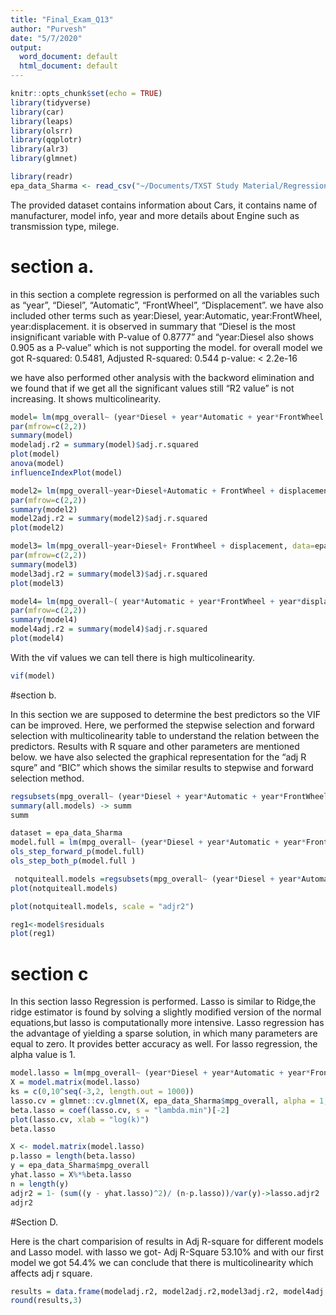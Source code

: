 ```yaml
---
title: "Final_Exam_Q13"
author: "Purvesh"
date: "5/7/2020"
output:
  word_document: default
  html_document: default
---
```


```r
knitr::opts_chunk$set(echo = TRUE)
library(tidyverse)
library(car)
library(leaps)
library(olsrr)
library(qqplotr)
library(alr3)
library(glmnet)
```
```r
library(readr)
epa_data_Sharma <- read_csv("~/Documents/TXST Study Material/Regression Analysis/Assignments/final Exam/epa_data_Sharma.csv")
```
The provided dataset contains information about Cars, it contains name of manufacturer, model info, year and more details about Engine such as transmission type, milege.


# section a.

in this section a complete regression is performed on all the variables such as "year", "Diesel", "Automatic", "FrontWheel", "Displacement". we have also included other terms such as year:Diesel, year:Automatic, year:FrontWheel, year:displacement.
it is observed in summary that "Diesel is the most insignificant variable with P-value of 0.8777" and "year:Diesel also shows 0.905 as a P-value" which is not supporting the model.
for overall model we got R-squared:  0.5481,	Adjusted R-squared:  0.544  p-value: < 2.2e-16

we have also performed other analysis with the backword elimination and we found that if we get all the significant values still "R2 value" is not increasing. It shows multicolinearity.

```r
model= lm(mpg_overall~ (year*Diesel + year*Automatic + year*FrontWheel + year*displacement), data=epa_data_Sharma)
par(mfrow=c(2,2))
summary(model)
modeladj.r2 = summary(model)$adj.r.squared
plot(model)
anova(model)
influenceIndexPlot(model)
```
```r
model2= lm(mpg_overall~year+Diesel+Automatic + FrontWheel + displacement, data=epa_data_Sharma)
par(mfrow=c(2,2))
summary(model2)
model2adj.r2 = summary(model2)$adj.r.squared
plot(model2)
```
```r
model3= lm(mpg_overall~year+Diesel+ FrontWheel + displacement, data=epa_data_Sharma)
par(mfrow=c(2,2))
summary(model3)
model3adj.r2 = summary(model3)$adj.r.squared
plot(model3)
```
```r
model4= lm(mpg_overall~( year*Automatic + year*FrontWheel + year*displacement), data=epa_data_Sharma)
par(mfrow=c(2,2))
summary(model4)
model4adj.r2 = summary(model4)$adj.r.squared
plot(model4)
```

With the vif values we can tell there is high multicolinearity.

```r
vif(model)
```
#section b.

In this section we are supposed to determine the best predictors so the VIF can be improved. Here, we performed the stepwise selection and forward selection with multicolinearity table to understand the relation between the predictors. Results with R square and other parameters are mentioned below. we have also selected the graphical representation for the "adj R squre" and "BIC" which shows the similar results to stepwise and forward selection method.


```r
regsubsets(mpg_overall~ (year*Diesel + year*Automatic + year*FrontWheel + year*displacement), data=epa_data_Sharma, nbest = 3) -> all.models 
summary(all.models) -> summ
summ
```
```r
dataset = epa_data_Sharma
model.full = lm(mpg_overall~ (year*Diesel + year*Automatic + year*FrontWheel + year*displacement), data = dataset)
ols_step_forward_p(model.full)
ols_step_both_p(model.full )
```

```r
 notquiteall.models =regsubsets(mpg_overall~ (year*Diesel + year*Automatic + year*FrontWheel + year*displacement), data=epa_data_Sharma, nbest = 1 ) 
plot(notquiteall.models)
```
```r
plot(notquiteall.models, scale = "adjr2")
```
```r
reg1<-model$residuals
plot(reg1)
```
# section c

In this section lasso Regression is performed. Lasso is similar to Ridge,the ridge estimator is found by solving
a slightly modified version of the normal equations,but lasso is computationally more intensive.
Lasso regression has the advantage of yielding a sparse solution, in which many parameters are equal to zero. It provides better accuracy as well.
For lasso regression, the alpha value is 1.


```r
model.lasso = lm(mpg_overall~ (year*Diesel + year*Automatic + year*FrontWheel + year*displacement), data = epa_data_Sharma)
X = model.matrix(model.lasso)
ks = c(0,10^seq(-3,2, length.out = 1000))
lasso.cv = glmnet::cv.glmnet(X, epa_data_Sharma$mpg_overall, alpha = 1, lambda = ks, nfolds = 5, standardize = TRUE )
beta.lasso = coef(lasso.cv, s = "lambda.min")[-2]
plot(lasso.cv, xlab = "log(k)")
beta.lasso
```
```r
X <- model.matrix(model.lasso)
p.lasso = length(beta.lasso)
y = epa_data_Sharma$mpg_overall
yhat.lasso = X%*%beta.lasso
n = length(y)
adjr2 = 1- (sum((y - yhat.lasso)^2)/ (n-p.lasso))/var(y)->lasso.adjr2
adjr2
```

#Section D.

Here is the chart comparision of results in Adj R-square for different models and Lasso model.
with lasso we got-  Adj R-Square 53.10%
and with our first model we got  54.4%
we can conclude that there is multicolinearity which affects adj r square.


```r
results = data.frame(modeladj.r2, model2adj.r2,model3adj.r2, model4adj.r2,lasso.adjr2)
round(results,3)
```


